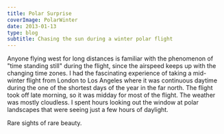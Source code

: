 ---
title: Polar Surprise
coverImage: PolarWinter
date: 2013-01-13
type: blog
subtitle: Chasing the sun during a winter polar flight
---

Anyone flying west for long distances is familiar with the phenomenon of "time standing still" during the flight, since the airspeed keeps up with the changing time zones. I had the fascinating experience of taking a mid-winter flight from London to Los Angeles where it was continuous daytime during the one of the shortest days of the year in the far north. The flight took off late morning, so it was midday for most of the flight. The weather was mostly cloudless. I spent hours looking out the window at polar landscapes that were seeing just a few hours of daylight.

Rare sights of rare beauty.

<PolarDay2013SlideShow />

